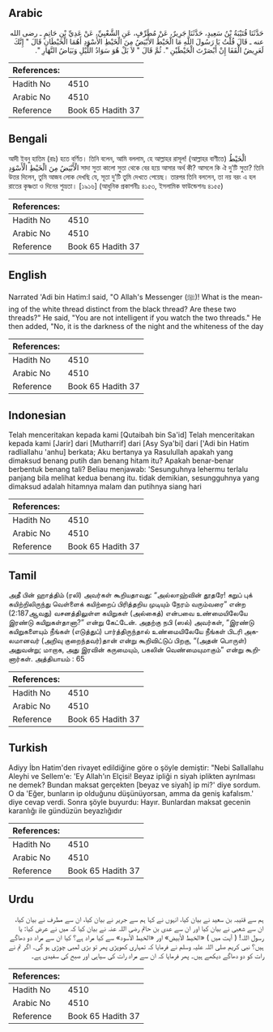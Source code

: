 ## Arabic


<div dir="rtl" lang="ar" style={{fontSize:'larger',backgroundColor:'#f8f9fa',padding:20}}>
حَدَّثَنَا قُتَيْبَةُ بْنُ سَعِيدٍ، حَدَّثَنَا جَرِيرٌ، عَنْ مُطَرِّفٍ، عَنِ الشَّعْبِيِّ، عَنْ عَدِيِّ بْنِ حَاتِمٍ ـ رضى الله عنه ـ قَالَ قُلْتُ يَا رَسُولَ اللَّهِ مَا الْخَيْطُ الأَبْيَضُ مِنَ الْخَيْطِ الأَسْوَدِ أَهُمَا الْخَيْطَانِ قَالَ ‏"‏ إِنَّكَ لَعَرِيضُ الْقَفَا إِنْ أَبْصَرْتَ الْخَيْطَيْنِ ‏"‏‏.‏ ثُمَّ قَالَ ‏"‏ لاَ بَلْ هُوَ سَوَادُ اللَّيْلِ وَبَيَاضُ النَّهَارِ ‏"‏‏.‏
</div>
<div style={{backgroundColor:'#f8f9fa',padding:20, marginBottom: 10}}><table> <thead> <tr> <th>References:</th> <th></th> </tr> </thead> <tbody><tr><td>Hadith No</td><td>4510</td></tr><tr><td>Arabic No</td><td>4510</td></tr><tr><td>Reference</td><td>Book 65 Hadith 37</td></tr></tbody></table></div>

## Bengali


<div dir="ltr" lang="bn" style={{fontSize:'larger',backgroundColor:'#f8f9fa',padding:20}}>
আদী ইবনু হাতিম (রাঃ) হতে বর্ণিত। তিনি বলেন, আমি বললাম, হে আল্লাহর রাসূল! (আল্লাহর বাণীতে) الْخَيْطُ الْأَبْيَضُ مِنَ الْخَيْطِ الْأَسْوَدِ সাদা সুতা কালো সুতা থেকে বের হয়ে আসার অর্থ কী? আসলে কি ঐ দু’টি সুতা? তিনি উত্তর দিলেন, তুমি আজব লোক দেখছি যে, সূতা দু’টি তুমি দেখতে পেয়েছ। তারপর তিনি বললেন, তা নয় বরং এ হল রাতের কৃষ্ণতা ও দিনের শুভ্রতা। [১৯১৬] (আধুনিক প্রকাশনীঃ ৪১৫৩, ইসলামিক ফাউন্ডেশনঃ ৪১৫৫)
</div>
<div style={{backgroundColor:'#f8f9fa',padding:20, marginBottom: 10}}><table> <thead> <tr> <th>References:</th> <th></th> </tr> </thead> <tbody><tr><td>Hadith No</td><td>4510</td></tr><tr><td>Arabic No</td><td>4510</td></tr><tr><td>Reference</td><td>Book 65 Hadith 37</td></tr></tbody></table></div>

## English


<div dir="ltr" lang="en" style={{fontSize:'larger',backgroundColor:'#f8f9fa',padding:20}}>
Narrated 'Adi bin Hatim:I said, "O Allah's Messenger (ﷺ)! What is the meaning of the white thread distinct from the black thread? Are these two threads?" He said, "You are not intelligent if you watch the two threads." He then added, "No, it is the darkness of the night and the whiteness of the day
</div>
<div style={{backgroundColor:'#f8f9fa',padding:20, marginBottom: 10}}><table> <thead> <tr> <th>References:</th> <th></th> </tr> </thead> <tbody><tr><td>Hadith No</td><td>4510</td></tr><tr><td>Arabic No</td><td>4510</td></tr><tr><td>Reference</td><td>Book 65 Hadith 37</td></tr></tbody></table></div>

## Indonesian


<div dir="ltr" lang="id" style={{fontSize:'larger',backgroundColor:'#f8f9fa',padding:20}}>
Telah menceritakan kepada kami [Qutaibah bin Sa'id] Telah menceritakan kepada kami [Jarir] dari [Mutharrif] dari [Asy Sya'bi] dari ['Adi bin Hatim radliallahu 'anhu] berkata; Aku bertanya ya Rasulullah apakah yang dimaksud benang putih dan benang hitam itu? Apakah benar-benar berbentuk benang tali? Beliau menjawab: 'Sesunguhnya lehermu terlalu panjang bila melihat kedua benang itu. tidak demikian, sesungguhnya yang dimaksud adalah hitamnya malam dan putihnya siang hari
</div>
<div style={{backgroundColor:'#f8f9fa',padding:20, marginBottom: 10}}><table> <thead> <tr> <th>References:</th> <th></th> </tr> </thead> <tbody><tr><td>Hadith No</td><td>4510</td></tr><tr><td>Arabic No</td><td>4510</td></tr><tr><td>Reference</td><td>Book 65 Hadith 37</td></tr></tbody></table></div>

## Tamil


<div dir="ltr" lang="ta" style={{fontSize:'larger',backgroundColor:'#f8f9fa',padding:20}}>
அதீ பின் ஹாத்திம் (ரலி) அவர்கள் கூறியதாவது: “அல்லாஹ்வின் தூதரே! கறுப் புக் கயிற்றிலிருந்து வெள்ளைக் கயிற்றைப் பிரித்தறிய முடியும் நேரம் வரும்வரை” என்ற (2:187ஆவது) வசனத்திலுள்ள கயிறுகள் (அல்கைத்) என்பவை உண்மையிலேயே இரண்டு கயிறுகள்தானா?” என்று கேட்டேன். அதற்கு நபி (ஸல்) அவர்கள், “இரண்டு கயிறுகளையும் நீங்கள் (எடுத்துப்) பார்த்திருந்தால் உண்மையிலேயே நீங்கள் பிடரி அகலமானவர் (அறிவு குறைந்தவர்)தான் என்று கூறிவிட்டுப் பிறகு, “(அதன் பொருள்) அதுவன்று; மாறாக, அது இரவின் கருமையும், பகலின் வெண்மையுமாகும்” என்று கூறினார்கள். அத்தியாயம் : 65
</div>
<div style={{backgroundColor:'#f8f9fa',padding:20, marginBottom: 10}}><table> <thead> <tr> <th>References:</th> <th></th> </tr> </thead> <tbody><tr><td>Hadith No</td><td>4510</td></tr><tr><td>Arabic No</td><td>4510</td></tr><tr><td>Reference</td><td>Book 65 Hadith 37</td></tr></tbody></table></div>

## Turkish


<div dir="ltr" lang="tr" style={{fontSize:'larger',backgroundColor:'#f8f9fa',padding:20}}>
Adiyy İbn Hatim'den rivayet edildiğine göre o şöyle demiştir: "Nebi Sallallahu Aleyhi ve Sellem'e: 'Ey Allah'ın Elçisi! Beyaz ipliği n siyah iplikten ayrılması ne demek? Bundan maksat gerçekten [beyaz ve siyah] ip mi?' diye sordum. O da 'Eğer, bunların ip olduğunu düşünüyorsan, amma da geniş kafalısm.' diye cevap verdi. Sonra şöyle buyurdu: Hayır. Bunlardan maksat gecenin karanlığı ile gündüzün beyazlığıdır
</div>
<div style={{backgroundColor:'#f8f9fa',padding:20, marginBottom: 10}}><table> <thead> <tr> <th>References:</th> <th></th> </tr> </thead> <tbody><tr><td>Hadith No</td><td>4510</td></tr><tr><td>Arabic No</td><td>4510</td></tr><tr><td>Reference</td><td>Book 65 Hadith 37</td></tr></tbody></table></div>

## Urdu


<div dir="rtl" lang="ur" style={{fontSize:'larger',backgroundColor:'#f8f9fa',padding:20}}>
ہم سے قتیبہ بن سعید نے بیان کیا، انہوں نے کہا ہم سے جریر نے بیان کیا، ان سے مطرف نے بیان کیا، ان سے شعبی نے بیان کیا اور ان سے عدی بن حاتم رضی اللہ عنہ نے بیان کیا کہ میں نے عرض کیا: یا رسول اللہ! ( آیت میں ) «الخيط الأبيض» اور «الخيط الأسود» سے کیا مراد ہے؟ کیا ان سے مراد دو دھاگے ہیں؟ نبی کریم صلی اللہ علیہ وسلم نے فرمایا کہ تمہاری کھوپڑی پھر تو بڑی لمبی چوڑی ہو گی۔ اگر تم نے رات کو دو دھاگے دیکھے ہیں۔ پھر فرمایا کہ ان سے مراد رات کی سیاہی اور صبح کی سفیدی ہے۔
</div>
<div style={{backgroundColor:'#f8f9fa',padding:20, marginBottom: 10}}><table> <thead> <tr> <th>References:</th> <th></th> </tr> </thead> <tbody><tr><td>Hadith No</td><td>4510</td></tr><tr><td>Arabic No</td><td>4510</td></tr><tr><td>Reference</td><td>Book 65 Hadith 37</td></tr></tbody></table></div>